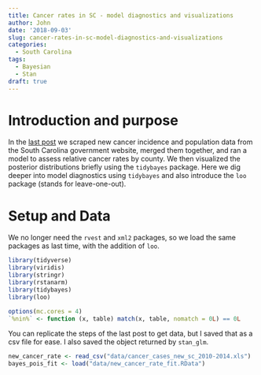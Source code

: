 ```yaml
---
title: Cancer rates in SC - model diagnostics and visualizations
author: John
date: '2018-09-03'
slug: cancer-rates-in-sc-model-diagnostics-and-visualizations
categories:
  - South Carolina
tags:
  - Bayesian
  - Stan
draft: true
---
```


# Introduction and purpose

In the [last post](/post/cancer-rates-in-sc-introduction-to-the-tidybayes-package) we scraped new cancer incidence and population data from the South Carolina government website, merged them together, and ran a model to assess relative cancer rates by county. We then visualized the posterior distributions briefly using the `tidybayes` package. Here we dig deeper into model diagnostics using `tidybayes` and also introduce the `loo` package (stands for leave-one-out).

<!--more-->

# Setup and Data

We no longer need the `rvest` and `xml2` packages, so we load the same packages as last time, with the addition of `loo`.

```r
library(tidyverse)
library(viridis)
library(stringr)
library(rstanarm)
library(tidybayes)
library(loo)

options(mc.cores = 4)
`%nin%` <- function (x, table) match(x, table, nomatch = 0L) == 0L
```

You can replicate the steps of the last post to get data, but I saved that as a csv file for ease. I also saved the object returned by `stan_glm`.

```r
new_cancer_rate <- read_csv("data/cancer_cases_new_sc_2010-2014.xls")
bayes_pois_fit <- load("data/new_cancer_rate_fit.RData")
```

